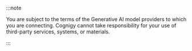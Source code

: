 

:::note

  You are subject to the terms of the Generative AI model providers to which you are connecting. Cognigy cannot take responsibility for your use of third-party services, systems, or materials.

:::

